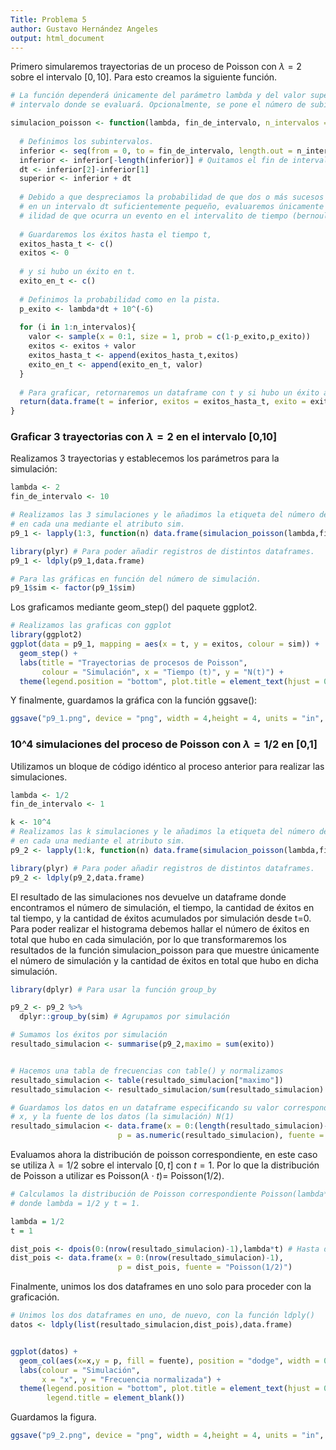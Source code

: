 ```yaml
---
Title: Problema 5
author: Gustavo Hernández Angeles
output: html_document
---
```


Primero simularemos trayectorias de un proceso de Poisson con $\lambda= 2$ sobre el intervalo $[0,10]$. Para esto creamos la siguiente función.

```r
# La función dependerá únicamente del parámetro lambda y del valor superior del
# intervalo donde se evaluará. Opcionalmente, se pone el número de subintervalos.

simulacion_poisson <- function(lambda, fin_de_intervalo, n_intervalos = 1000){
  
  # Definimos los subintervalos.
  inferior <- seq(from = 0, to = fin_de_intervalo, length.out = n_intervalos+1)
  inferior <- inferior[-length(inferior)] # Quitamos el fin de intervalo.
  dt <- inferior[2]-inferior[1]
  superior <- inferior + dt
  
  # Debido a que despreciamos la probabilidad de que dos o más sucesos ocurran
  # en un intervalo dt suficientemente pequeño, evaluaremos únicamente la probab
  # ilidad de que ocurra un evento en el intervalito de tiempo (bernoulli).
  
  # Guardaremos los éxitos hasta el tiempo t, 
  exitos_hasta_t <- c()
  exitos <- 0
  
  # y si hubo un éxito en t.
  exito_en_t <- c()
  
  # Definimos la probabilidad como en la pista.
  p_exito <- lambda*dt + 10^(-6)
  
  for (i in 1:n_intervalos){
    valor <- sample(x = 0:1, size = 1, prob = c(1-p_exito,p_exito))
    exitos <- exitos + valor
    exitos_hasta_t <- append(exitos_hasta_t,exitos)
    exito_en_t <- append(exito_en_t, valor)
  }
  
  # Para graficar, retornaremos un dataframe con t y si hubo un éxito ahí.
  return(data.frame(t = inferior, exitos = exitos_hasta_t, exito = exito_en_t))
}
```

### Graficar 3 trayectorias con $\lambda = 2$ en el intervalo [0,10]

Realizamos 3 trayectorias y establecemos los parámetros para la simulación:

```r
lambda <- 2
fin_de_intervalo <- 10

# Realizamos las 3 simulaciones y le añadimos la etiqueta del número de simulación
# en cada una mediante el atributo sim.
p9_1 <- lapply(1:3, function(n) data.frame(simulacion_poisson(lambda,fin_de_intervalo), sim = n))

library(plyr) # Para poder añadir registros de distintos dataframes.
p9_1 <- ldply(p9_1,data.frame)

# Para las gráficas en función del número de simulación.
p9_1$sim <- factor(p9_1$sim)
```

Los graficamos mediante geom_step() del paquete ggplot2.

```r
# Realizamos las graficas con ggplot
library(ggplot2)
ggplot(data = p9_1, mapping = aes(x = t, y = exitos, colour = sim)) +
  geom_step() +
  labs(title = "Trayectorias de procesos de Poisson",
       colour = "Simulación", x = "Tiempo (t)", y = "N(t)") +
  theme(legend.position = "bottom", plot.title = element_text(hjust = 0.5))
```

Y finalmente, guardamos la gráfica con la función ggsave():
```r
ggsave("p9_1.png", device = "png", width = 4,height = 4, units = "in", dpi = 400)
```


### 10^4 simulaciones del proceso de Poisson con $\lambda = 1/2$ en [0,1]

Utilizamos un bloque de código idéntico al proceso anterior para realizar las simulaciones.

```r
lambda <- 1/2
fin_de_intervalo <- 1

k <- 10^4
# Realizamos las k simulaciones y le añadimos la etiqueta del número de simulación
# en cada una mediante el atributo sim. 
p9_2 <- lapply(1:k, function(n) data.frame(simulacion_poisson(lambda,fin_de_intervalo), sim = n))

library(plyr) # Para poder añadir registros de distintos dataframes.
p9_2 <- ldply(p9_2,data.frame)

```

El resultado de las simulaciones nos devuelve un dataframe donde encontramos el número de simulación, el tiempo, la cantidad de éxitos en tal tiempo, y la cantidad de éxitos acumulados por simulación desde t=0.
Para poder realizar el histograma debemos hallar el número de éxitos en total que hubo en cada simulación, por lo que transformaremos los resultados de la función simulacion_poisson para que muestre únicamente el número de simulación y la cantidad de éxitos en total que hubo en dicha simulación.


```r
library(dplyr) # Para usar la función group_by

p9_2 <- p9_2 %>% 
  dplyr::group_by(sim) # Agrupamos por simulación

# Sumamos los éxitos por simulación
resultado_simulacion <- summarise(p9_2,maximo = sum(exito))


# Hacemos una tabla de frecuencias con table() y normalizamos
resultado_simulacion <- table(resultado_simulacion["maximo"])
resultado_simulacion <- resultado_simulacion/sum(resultado_simulacion)

# Guardamos los datos en un dataframe especificando su valor correspondiente de 
# x, y la fuente de los datos (la simulación) N(1)
resultado_simulacion <- data.frame(x = 0:(length(resultado_simulacion)-1),
                        p = as.numeric(resultado_simulacion), fuente = "N(1)")
```

Evaluamos ahora la distribución de poisson correspondiente, en este caso se utiliza $\lambda = 1/2$ sobre el intervalo $[0,t]$ con $t = 1$. Por lo que la distribución de Poisson a utilizar es Poisson$(\lambda \cdot t)=$ Poisson$(1/2)$.

```r
# Calculamos la distribución de Poisson correspondiente Poisson(lambda*t)
# donde lambda = 1/2 y t = 1.

lambda = 1/2
t = 1

dist_pois <- dpois(0:(nrow(resultado_simulacion)-1),lambda*t) # Hasta donde llegó la simulacion
dist_pois <- data.frame(x = 0:(nrow(resultado_simulacion)-1),
                        p = dist_pois, fuente = "Poisson(1/2)")
```

Finalmente, unimos los dos dataframes en uno solo para proceder con la graficación.

```r
# Unimos los dos dataframes en uno, de nuevo, con la función ldply()
datos <- ldply(list(resultado_simulacion,dist_pois),data.frame)


ggplot(datos) +
  geom_col(aes(x=x,y = p, fill = fuente), position = "dodge", width = 0.3) +
  labs(colour = "Simulación", 
       x = "x", y = "Frecuencia normalizada") +
  theme(legend.position = "bottom", plot.title = element_text(hjust = 0.5),
        legend.title = element_blank())
```

Guardamos la figura.

```r
ggsave("p9_2.png", device = "png", width = 4,height = 4, units = "in", dpi = 400)
```



